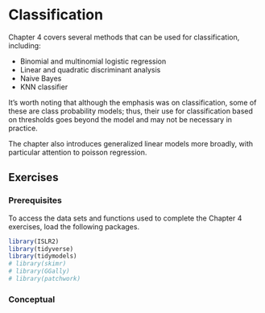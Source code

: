 # Classification {#chapter-4}

Chapter 4 covers several methods that can be used for classification, including:

- Binomial and multinomial logistic regression
- Linear and quadratic discriminant analysis
- Naive Bayes
- KNN classifier

It's worth noting that although the emphasis was on classification, some of these are class probability models; thus, their use for classification based on thresholds goes beyond the model and may not be necessary in practice.

The chapter also introduces generalized linear models more broadly, with particular attention to poisson regression.

## Exercises

### Prerequisites {.unnumbered}

To access the data sets and functions used to complete the Chapter 4 exercises, load the following packages.

```r
library(ISLR2)
library(tidyverse)
library(tidymodels)
# library(skimr)
# library(GGally)
# library(patchwork)
```

### Conceptual {.unnumbered}
